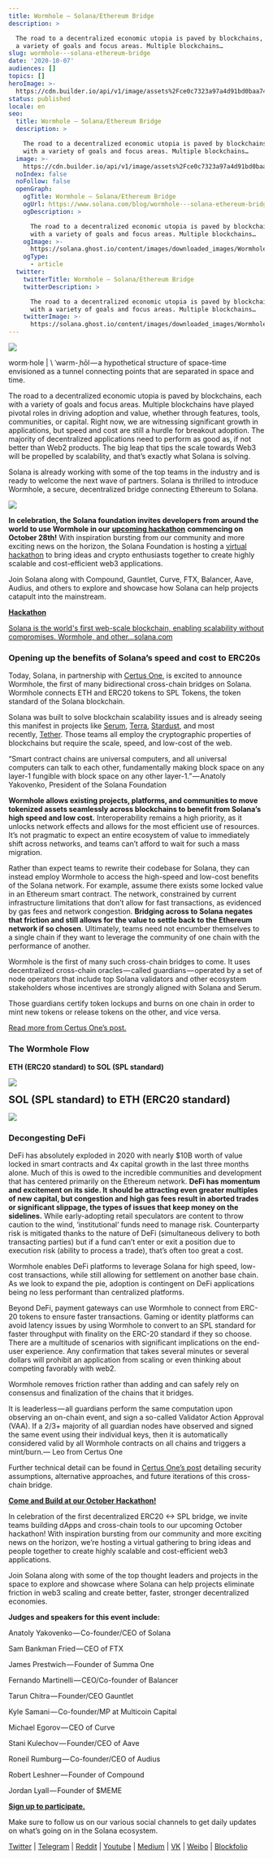 ```yaml
---
title: Wormhole — Solana/Ethereum Bridge
description: >

  The road to a decentralized economic utopia is paved by blockchains, each with
  a variety of goals and focus areas. Multiple blockchains…
slug: wormhole---solana-ethereum-bridge
date: '2020-10-07'
audiences: []
topics: []
heroImage: >-
  https://cdn.builder.io/api/v1/image/assets%2Fce0c7323a97a4d91bd0baa7490ec9139%2Fdfac7451b29948889a1bb8814af357ee
status: published
locale: en
seo:
  title: Wormhole — Solana/Ethereum Bridge
  description: >

    The road to a decentralized economic utopia is paved by blockchains, each
    with a variety of goals and focus areas. Multiple blockchains…
  image: >-
    https://cdn.builder.io/api/v1/image/assets%2Fce0c7323a97a4d91bd0baa7490ec9139%2Fdfac7451b29948889a1bb8814af357ee
  noIndex: false
  noFollow: false
  openGraph:
    ogTitle: Wormhole — Solana/Ethereum Bridge
    ogUrl: https://www.solana.com/blog/wormhole---solana-ethereum-bridge
    ogDescription: >

      The road to a decentralized economic utopia is paved by blockchains, each
      with a variety of goals and focus areas. Multiple blockchains…
    ogImage: >-
      https://solana.ghost.io/content/images/downloaded_images/Wormhole---Solana-Ethereum-Bridge/1-DN46dami-i6DfXXnJtBcwg-3.png
    ogType:
      - article
  twitter:
    twitterTitle: Wormhole — Solana/Ethereum Bridge
    twitterDescription: >

      The road to a decentralized economic utopia is paved by blockchains, each
      with a variety of goals and focus areas. Multiple blockchains…
    twitterImage: >-
      https://solana.ghost.io/content/images/downloaded_images/Wormhole---Solana-Ethereum-Bridge/1-DN46dami-i6DfXXnJtBcwg-3.png
---
```


![](/wormhole---solana-ethereum-bridge/image-1.png)

worm·​hole | \\ ˈwərm-ˌhōl — a hypothetical structure of space-time envisioned as a tunnel connecting points that are separated in space and time.

The road to a decentralized economic utopia is paved by blockchains, each with a variety of goals and focus areas. Multiple blockchains have played pivotal roles in driving adoption and value, whether through features, tools, communities, or capital. Right now, we are witnessing significant growth in applications, but speed and cost are still a hurdle for breakout adoption. The majority of decentralized applications need to perform as good as, if not better than Web2 products. The big leap that tips the scale towards Web3 will be propelled by scalability, and that’s exactly what Solana is solving.

Solana is already working with some of the top teams in the industry and is ready to welcome the next wave of partners. Solana is thrilled to introduce Wormhole, a secure, decentralized bridge connecting Ethereum to Solana.

![](/wormhole---solana-ethereum-bridge/image-2.gif)

**In celebration, the Solana foundation invites developers from around the world to use Wormhole in our** [**upcoming hackathon**](https://solana.com/hackathon?ref=solana.ghost.io) **commencing on October 28th!** With inspiration bursting from our community and more exciting news on the horizon, the Solana Foundation is hosting a [virtual hackathon](http://solana.com/hackathon?ref=solana.ghost.io) to bring ideas and crypto enthusiasts together to create highly scalable and cost-efficient web3 applications.

Join Solana along with Compound, Gauntlet, Curve, FTX, Balancer, Aave, Audius, and others to explore and showcase how Solana can help projects catapult into the mainstream.

[**Hackathon**](https://solana.com/hackathon?ref=solana.ghost.io)

[Solana is the world's first web-scale blockchain, enabling scalability without compromises. Wormhole, and other…solana.com](https://solana.com/hackathon?ref=solana.ghost.io)

### **Opening up the benefits of Solana’s speed and cost to ERC20s**

Today, Solana, in partnership with [Certus One](https://certus.one/?ref=solana.ghost.io), is excited to announce Wormhole, the first of many bidirectional cross-chain bridges on Solana. Wormhole connects ETH and ERC20 tokens to SPL Tokens, the token standard of the Solana blockchain.

Solana was built to solve blockchain scalability issues and is already seeing this manifest in projects like [Serum](https://www.theblockcrypto.com/daily/72924/ftx-dex-serum-solana-blockchain?ref=solana.ghost.io), [Terra](https://medium.com/terra-money/terra-partners-with-solana-to-establish-low-latency-bridge-expanding-its-stablecoin-ecosystem-to-15883bdbb0fb?ref=solana.ghost.io), [Stardust](https://medium.com/stardustplatform/cha-cha-changes-stardust-is-moving-to-solana-166484a5dd80?ref=solana.ghost.io), and most recently, [Tether](https://www.theblockcrypto.com/post/77274/tether-launches-on-solana-blockchain?ref=solana.ghost.io). Those teams all employ the cryptographic properties of blockchains but require the scale, speed, and low-cost of the web.

“Smart contract chains are universal computers, and all universal computers can talk to each other, fundamentally making block space on any layer-1 fungible with block space on any other layer-1.” — Anatoly Yakovenko, President of the Solana Foundation

**Wormhole allows existing projects, platforms, and communities to move tokenized assets seamlessly across blockchains to benefit from Solana’s high speed and low cost.** Interoperability remains a high priority, as it unlocks network effects and allows for the most efficient use of resources. It’s not pragmatic to expect an entire ecosystem of value to immediately shift across networks, and teams can’t afford to wait for such a mass migration.

Rather than expect teams to rewrite their codebase for Solana, they can instead employ Wormhole to access the high-speed and low-cost benefits of the Solana network. For example, assume there exists some locked value in an Ethereum smart contract. The network, constrained by current infrastructure limitations that don’t allow for fast transactions, as evidenced by gas fees and network congestion. **Bridging across to Solana negates that friction and still allows for the value to settle back to the Ethereum network if so chosen**. Ultimately, teams need not encumber themselves to a single chain if they want to leverage the community of one chain with the performance of another.

Wormhole is the first of many such cross-chain bridges to come. It uses decentralized cross-chain oracles — called guardians — operated by a set of node operators that include top Solana validators and other ecosystem stakeholders whose incentives are strongly aligned with Solana and Serum.

Those guardians certify token lockups and burns on one chain in order to mint new tokens or release tokens on the other, and vice versa.

[Read more from Certus One’s post.](https://medium.com/certus-one/introducing-the-wormhole-bridge-24911b7335f7?ref=solana.ghost.io)

### **The Wormhole Flow**

**ETH (ERC20 standard) to SOL (SPL standard)**

![](/wormhole---solana-ethereum-bridge/image-3.png)

<p><strong style="font-size: 20px;">SOL (SPL standard) to ETH (ERC20 standard)</strong></p>

![](/wormhole---solana-ethereum-bridge/image-4.png)

### **Decongesting DeFi**

DeFi has absolutely exploded in 2020 with nearly $10B worth of value locked in smart contracts and 4x capital growth in the last three months alone. Much of this is owed to the incredible communities and development that has centered primarily on the Ethereum network. **DeFi has momentum and excitement on its side. It should be attracting even greater multiples of new capital, but congestion and high gas fees result in aborted trades or significant slippage, the types of issues that keep money on the sidelines.** While early-adopting retail speculators are content to throw caution to the wind, ‘institutional’ funds need to manage risk. Counterparty risk is mitigated thanks to the nature of DeFi (simultaneous delivery to both transacting parties) but if a fund can’t enter or exit a position due to execution risk (ability to process a trade), that’s often too great a cost.

Wormhole enables DeFi platforms to leverage Solana for high speed, low-cost transactions, while still allowing for settlement on another base chain. As we look to expand the pie, adoption is contingent on DeFi applications being no less performant than centralized platforms.

Beyond DeFi, payment gateways can use Wormhole to connect from ERC-20 tokens to ensure faster transactions. Gaming or identity platforms can avoid latency issues by using Wormhole to convert to an SPL standard for faster throughput with finality on the ERC-20 standard if they so choose. There are a multitude of scenarios with significant implications on the end-user experience. Any confirmation that takes several minutes or several dollars will prohibit an application from scaling or even thinking about competing favorably with web2.

Wormhole removes friction rather than adding and can safely rely on consensus and finalization of the chains that it bridges.

It is leaderless — all guardians perform the same computation upon observing an on-chain event, and sign a so-called Validator Action Approval (VAA). If a 2/3+ majority of all guardian nodes have observed and signed the same event using their individual keys, then it is automatically considered valid by all Wormhole contracts on all chains and triggers a mint/burn.— Leo from Certus One

Further technical detail can be found in [Certus One’s post](https://medium.com/certus-one/introducing-the-wormhole-bridge-24911b7335f7?ref=solana.ghost.io) detailing security assumptions, alternative approaches, and future iterations of this cross-chain bridge.

[**Come and Build at our October Hackathon!**](http://solana.com/hackathon?ref=solana.ghost.io)

In celebration of the first decentralized ERC20 <-> SPL bridge, we invite teams building dApps and cross-chain tools to our upcoming October hackathon! With inspiration bursting from our community and more exciting news on the horizon, we’re hosting a virtual gathering to bring ideas and people together to create highly scalable and cost-efficient web3 applications.

Join Solana along with some of the top thought leaders and projects in the space to explore and showcase where Solana can help projects eliminate friction in web3 scaling and create better, faster, stronger decentralized economies.

**Judges and speakers for this event include:**

Anatoly Yakovenko — Co-founder/CEO of Solana

Sam Bankman Fried — CEO of FTX

James Prestwich — Founder of Summa One

Fernando Martinelli — CEO/Co-founder of Balancer

Tarun Chitra — Founder/CEO Gauntlet

Kyle Samani — Co-founder/MP at Multicoin Capital

Michael Egorov — CEO of Curve

Stani Kulechov — Founder/CEO of Aave

Roneil Rumburg — Co-founder/CEO of Audius

Robert Leshner — Founder of Compound

Jordan Lyall — Founder of $MEME

[**Sign up to participate.**](http://solana.com/hackathon?ref=solana.ghost.io)

Make sure to follow us on our various social channels to get daily updates on what’s going on in the Solana ecosystem.

[Twitter](https://twitter.com/solana?ref=solana.ghost.io) | [Telegram](https://t.me/solanaio?ref=solana.ghost.io) | [Reddit](https://www.reddit.com/r/solana/?ref=solana.ghost.io) | [Youtube](https://www.youtube.com/c/solanalabs?ref=solana.ghost.io) | [Medium](https://medium.com/solana-labs?ref=solana.ghost.io) | [VK](https://vk.com/solanarus?ref=solana.ghost.io) | [Weibo](https://www.weibo.com/SolanaNews?is_all=1&ref=solana.ghost.io) | [Blockfolio](https://blockfolio.com/coin/SOL?ref=solana.ghost.io)
